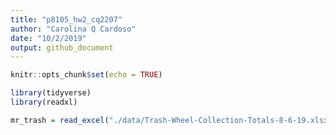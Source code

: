 ```yaml
---
title: "p8105_hw2_cq2207"
author: "Carolina Q Cardoso"
date: "10/2/2019"
output: github_document
---
```


```r
knitr::opts_chunk$set(echo = TRUE)
```

```r

library(tidyverse)
library(readxl)

mr_trash = read_excel("./data/Trash-Wheel-Collection-Totals-8-6-19.xlsx")

```